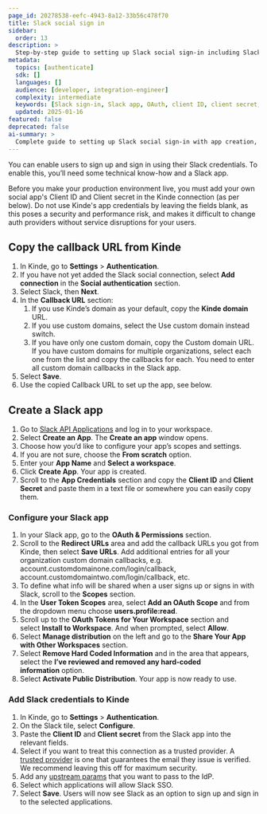 ```yaml
---
page_id: 20278538-eefc-4943-8a12-33b56c478f70
title: Slack social sign in
sidebar:
  order: 13
description: >
  Step-by-step guide to setting up Slack social sign-in including Slack app creation, OAuth configuration, and Kinde integration.
metadata:
  topics: [authenticate]
  sdk: []
  languages: []
  audience: [developer, integration-engineer]
  complexity: intermediate
  keywords: [Slack sign-in, Slack app, OAuth, client ID, client secret, callback URL, scopes]
  updated: 2025-01-16
featured: false
deprecated: false
ai-summary: >
  Complete guide to setting up Slack social sign-in with app creation, OAuth configuration, and Kinde integration.
---
```


You can enable users to sign up and sign in using their Slack credentials. To enable this, you’ll need some technical know-how and a Slack app.

<Aside type="warning" title="Social sign in for production environments">

Before you make your production environment live, you must add your own social app's Client ID and Client secret in the Kinde connection (as per below). Do not use Kinde's app credentials by leaving the fields blank, as this poses a security and performance risk, and makes it difficult to change auth providers without service disruptions for your users.

</Aside>

## **Copy the callback URL from Kinde**

1. In Kinde, go to **Settings** > **Authentication**.
2. If you have not yet added the Slack social connection, select **Add connection** in the **Social authentication** section.
3. Select Slack, then **Next**.
4. In the **Callback URL** section:
   1. If you use Kinde’s domain as your default, copy the **Kinde domain** URL.
   2. If you use custom domains, select the Use custom domain instead switch.
   3. If you have only one custom domain, copy the Custom domain URL. If you have custom domains for multiple organizations, select each one from the list and copy the callbacks for each. You need to enter all custom domain callbacks in the Slack app.
5. Select **Save**.
6. Use the copied Callback URL to set up the app, see below.

## **Create a Slack app**

1. Go to [Slack API Applications](https://api.slack.com/apps) and log in to your workspace.
2. Select **Create an App**. The **Create an app** window opens.
3. Choose how you’d like to configure your app’s scopes and settings.
4. If you are not sure, choose the **From scratch** option.
5. Enter your **App Name** and **Select a workspace**.
6. Click **Create App**. Your app is created.
7. Scroll to the **App Credentials** section and copy the **Client ID** and **Client Secret** and paste them in a text file or somewhere you can easily copy them.

### **Configure your Slack app**

1. In your Slack app, go to the **OAuth & Permissions** section.
2. Scroll to the **Redirect URLs** area and add the callback URLs you got from Kinde, then select **Save URLs**. Add additional entries for all your organization custom domain callbacks, e.g. account.customdomainone.com/login/callback, account.customdomaintwo.com/login/callback, etc.
3. To define what info will be shared when a user signs up or signs in with Slack, scroll to the **Scopes** section.
4. In the **User Token Scopes** area, select **Add an OAuth Scope** and from the dropdown menu choose **users.profile:read**.
5. Scroll up to the **OAuth Tokens for Your Workspace** section and select **Install to Workspace**. And when prompted, select **Allow**.
6. Select **Manage distribution** on the left and go to the **Share Your App with Other Workspaces** section.
7. Select **Remove Hard Coded Information** and in the area that appears, select the **I’ve reviewed and removed any hard-coded information** option.
8. Select **Activate Public Distribution**. Your app is now ready to use.

### **Add Slack credentials to Kinde**

1. In Kinde, go to **Settings** > **Authentication**.
2. On the Slack tile, select **Configure**.
3. Paste the **Client ID** and **Client secret** from the Slack app into the relevant fields.
4. Select if you want to treat this connection as a trusted provider. A [trusted provider](/authenticate/about-auth/identity-and-verification/) is one that guarantees the email they issue is verified. We recommend leaving this off for maximum security.
5. Add any [upstream params](/authenticate/auth-guides/pass-params-idp/) that you want to pass to the IdP.
6. Select which applications will allow Slack SSO.
7. Select **Save**. Users will now see Slack as an option to sign up and sign in to the selected applications.
